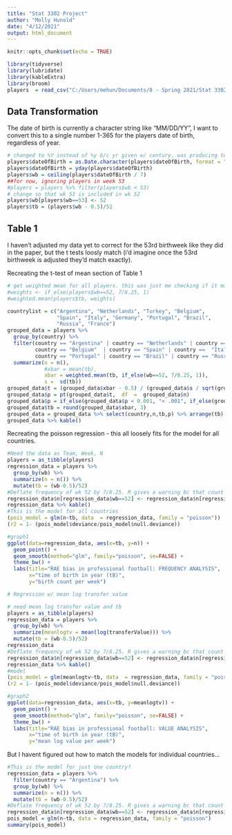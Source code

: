 ---
title: "Stat 3302 Project"
author: "Molly Hunold"
date: "4/12/2021"
output: html_document
---

```{r setup, include=FALSE}
knitr::opts_chunk$set(echo = TRUE)
```

```{r Loading Data and Libraries, message = FALSE, error = FALSE}
library(tidyverse)
library(lubridate)
library(kableExtra)
library(broom)
players  = read_csv("C:/Users/mehun/Documents/8 - Spring 2021/Stat 3302 Statistical Modeling for Discovery II/Homework/data.csv")
```

## Data Transformation

The date of birth is currently a character string like "MM/DD/YY", I want to convert this to a single number 1-365 for the players date of birth, regardless of year. 

```{r Convert DOB}
# changed to %Y instead of %y b/c yr given w/ century. was producing two NA values.
players$dateOfBirth = as.Date.character(players$dateOfBirth, format = "%m/%d/%Y")
players$dateOfBirth = yday(players$dateOfBirth)
players$wb = ceiling(players$dateOfBirth / 7)
##for now, ignoring players in week 53
#players = players %>% filter(players$wb < 53)
# change so that wk 53 is included in wk 52
players$wb[players$wb==53] <- 52
players$tb = (players$wb - 0.5)/52
```

## Table 1

I haven't adjusted my data yet to correct for the 53rd birthweek like they did in the paper, but the t tests loosly match (i'd imagine once the 53rd birthweek is adjusted they'd match exactly). 

Recreating the t-test of mean section of Table 1

```{r}
# get weighted mean for all players. this was just me checking if it matched.
#weights <- if_else(players$wb==52, 7/8.25, 1)
#weighted.mean(players$tb, weights)

countrylist = c("Argentina", "Netherlands", "Turkey", "Belgium", 
                "Spain", "Italy", "Germany", "Portugal", "Brazil", 
                "Russia", "France")
grouped_data = players %>% 
  group_by(country) %>%
  filter(country == "Argentina" | country == "Netherlands" | country == "Turkey" |
         country == "Belgium"  | country == "Spain" | country ==  "Italy" |  country == "Germany"  |
         country == "Portugal" | country == "Brazil" | country == "Russia" | country == "France") %>%
  summarize(n = n(),
            #xbar = mean(tb),
            xbar = weighted.mean(tb, if_else(wb==52, 7/8.25, 1)),
            s =  sd(tb))
grouped_data$t = (grouped_data$xbar - 0.5) / (grouped_data$s / sqrt(grouped_data$n))
grouped_data$p = pt(grouped_data$t,  df  =  grouped_data$n)
grouped_data$p = if_else(grouped_data$p < 0.001, "< .001", if_else(grouped_data$p < 0.01, "< 0.01", if_else(grouped_data$p < 0.05, "< 0.05", " ")))
grouped_data$tb = round(grouped_data$xbar, 3)
grouped_data = grouped_data %>% select(country,n,tb,p) %>% arrange(tb)
grouped_data %>% kable()
```

Recreating the poisson regression - this all loosely fits for the model for all countries.

```{r}
#Need the data as Team, Week, N
players = as_tibble(players)
regression_data = players %>%
  group_by(wb) %>%
  summarize(n = n()) %>%
  mutate(tb = (wb-0.5)/52)
#Deflate frequency of wk 52 by 7/8.25. R gives a warning bc that count is no longer an integer.
regression_data$n[regression_data$wb==52] <- regression_data$n[regression_data$wb==52] * (7/8.25)
regression_data %>% kable()
#This is the model for all countries
(pois_model = glm(n~tb, data  = regression_data, family = "poisson"))
(r2 = 1- (pois_model$deviance/pois_model$null.deviance))

#graph1
ggplot(data=regression_data, aes(x=tb, y=n)) +
  geom_point() +
  geom_smooth(method="glm", family="poisson", se=FALSE) +
  theme_bw() +
  labs(title="RAE bias in professional football: FREQUENCY ANALYSIS",
       x="time of birth in year (tB)",
       y="birth count per week")
```

```{r}
# Regression w/ mean log transfer value

# need mean log transfer value and tb
players = as_tibble(players)
regression_data = players %>%
  group_by(wb) %>%
  summarize(meanlogtv = mean(log(transferValue))) %>%
  mutate(tb = (wb-0.5)/52)
regression_data
#Deflate frequency of wk 52 by 7/8.25. R gives a warning bc that count is no longer an integer.
regression_data$n[regression_data$wb==52] <- regression_data$n[regression_data$wb==52] * (7/8.25)
regression_data %>% kable()
#model
(pois_model = glm(meanlogtv~tb, data  = regression_data, family = "poisson"))
(r2 = 1- (pois_model$deviance/pois_model$null.deviance))

#graph2
ggplot(data=regression_data, aes(x=tb, y=meanlogtv)) +
  geom_point() +
  geom_smooth(method="glm", family="poisson", se=FALSE) +
  theme_bw() +
  labs(title="RAE bias in professional football: VALUE ANALYSIS",
       x="time of birth in year (tB)",
       y="mean log value per week")
```

But I havent figured out how to match the models for individual countries...

```{r}
#This is the model for just one country?
regression_data = players %>%
  filter(country == "Argentina") %>%
  group_by(wb) %>%
  summarize(n = n()) %>%
  mutate(tb = (wb-0.5)/52)
#Deflate frequency of wk 52 by 7/8.25. R gives a warning bc that count is no longer an integer.
regression_data$n[regression_data$wb==52] <- regression_data$n[regression_data$wb==52] * (7/8.25)
pois_model = glm(n~tb, data = regression_data, family = "poisson")
summary(pois_model)
```
